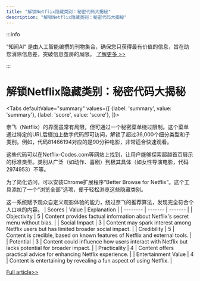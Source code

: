 ```yaml
---
title: "解锁Netflix隐藏类别：秘密代码大揭秘"
description: "解锁Netflix隐藏类别：秘密代码大揭秘"
---
```



:::info

“知闻AI“ 是由人工智能编撰的刊物集合，确保您只获得最有价值的信息，旨在助您消除信息差，突破信息茧房的局限。  [了解更多 >>](/zh-Hans/docs/guides)

:::

# 解锁Netflix隐藏类别：秘密代码大揭秘


<Tabs
	defaultValue="summary"
	values={[
	{label: 'summary', value: 'summary'},
	{label: 'score', value: 'score'},
]}>
<TabItem value="summary">


奈飞（Netflix）的界面虽常有局限，但可通过一个秘密菜单绕过限制。这个菜单通过特定的URL后缀加上数字代码即可访问，解锁了超过36,000个细分类型和子类别。例如，代码81466194对应的是90分钟电影，非常适合快速观看。

这些代码可以在Netflix-Codes.com等网站上找到，让用户能够探索超越首页展示的标准类型。类别从广泛（如动作、喜剧）到极其具体（如女性导演电影，代码2974953）不等。

为了简化访问，可以安装Chrome扩展程序“Better Browse for Netflix”。这个工具添加了一个“浏览全部”选项，便于轻松浏览这些隐藏类别。

这一系统赋予观众自定义观影体验的能力，绕过奈飞的推荐算法，发现完全符合个人口味的内容。
</TabItem>
<TabItem value="score">
	| Scores     | Value   | Explanation |
	| -------- | ------- | ------- |
	| Objectivity  | 5    | Content provides factual information about Netflix's secret menu without bias.    |
	| Social Impact | 3     | Content may spark interest among Netflix users but has limited broader social impact.    |
	| Credibility    | 5    | Content is credible, based on known features of Netflix and external tools.    |
	| Potential    | 3    | Content could influence how users interact with Netflix but lacks potential for broader impact.    |
	| Practicality    | 4    | Content offers practical advice for enhancing Netflix experience.    |
	| Entertainment Value    | 4    | Content is entertaining by revealing a fun aspect of using Netflix.    |
</TabItem>
</Tabs>

[Full article>>](https://www.cnet.com/tech/services-and-software/use-the-netflix-secret-menu-for-a-perfectly-personalized-queue/#ftag=CAD590a51e)
